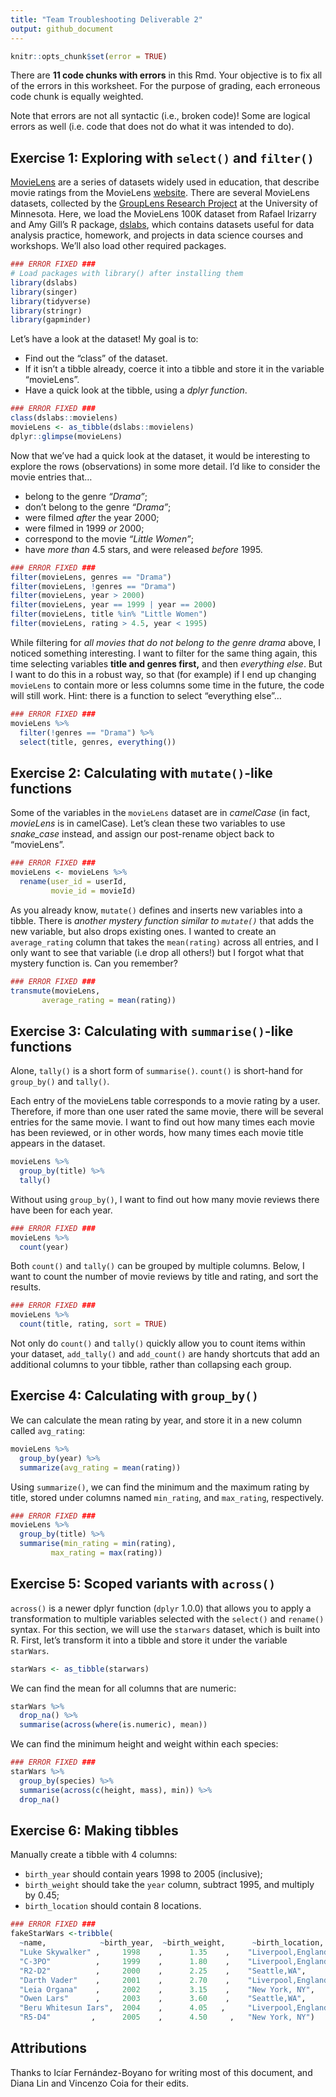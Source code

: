 ```yaml
---
title: "Team Troubleshooting Deliverable 2"
output: github_document
---
```


```r
knitr::opts_chunk$set(error = TRUE)
```


There are **11 code chunks with errors** in this Rmd. Your objective is to fix all of the errors in this worksheet. For the purpose of grading, each erroneous code chunk is equally weighted. 

Note that errors are not all syntactic (i.e., broken code)! Some are logical errors as well (i.e. code that does not do what it was intended to do). 

## Exercise 1: Exploring with `select()` and `filter()`

[MovieLens](https://dl.acm.org/doi/10.1145/2827872) are a series of datasets widely used in education, that describe movie ratings from the MovieLens [website](https://movielens.org/). There are several MovieLens datasets, collected by the [GroupLens Research Project](https://grouplens.org/datasets/movielens/) at the University of Minnesota. Here, we load the MovieLens 100K dataset from Rafael Irizarry and Amy Gill's R package, [dslabs](https://cran.r-project.org/web/packages/dslabs/dslabs.pdf), which contains datasets useful for data analysis practice, homework, and projects in data science courses and workshops. We'll also load other required packages.

```r
### ERROR FIXED ###
# Load packages with library() after installing them
library(dslabs)
library(singer)
library(tidyverse)
library(stringr)
library(gapminder)
```

Let's have a look at the dataset! My goal is to:

+ Find out the "class" of the dataset.
+ If it isn't a tibble already, coerce it into a tibble and store it in the variable "movieLens".
+ Have a quick look at the tibble, using a *dplyr function*.

```r
### ERROR FIXED ###
class(dslabs::movielens)
movieLens <- as_tibble(dslabs::movielens)
dplyr::glimpse(movieLens)
```

Now that we've had a quick look at the dataset, it would be interesting to explore the rows (observations) in some more detail. I'd like to consider the movie entries that...

+ belong to the genre *"Drama"*;
+ don't belong to the genre *"Drama"*;
+ were filmed *after* the year 2000;
+ were filmed in 1999 *or* 2000;
+ correspond to the movie *"Little Women"*;
+ have *more than* 4.5 stars, and were released *before* 1995.

```r
### ERROR FIXED ###
filter(movieLens, genres == "Drama")
filter(movieLens, !genres == "Drama")
filter(movieLens, year > 2000)
filter(movieLens, year == 1999 | year == 2000)
filter(movieLens, title %in% "Little Women")
filter(movieLens, rating > 4.5, year < 1995)
```

While filtering for *all movies that do not belong to the genre drama* above, I noticed something interesting. I want to filter for the same thing again, this time selecting variables **title and genres first,** and then *everything else*. But I want to do this in a robust way, so that (for example) if I end up changing `movieLens` to contain more or less columns some time in the future, the code will still work. Hint: there is a function to select "everything else"...

```r
### ERROR FIXED ###
movieLens %>%
  filter(!genres == "Drama") %>%
  select(title, genres, everything())
```


## Exercise 2: Calculating with `mutate()`-like functions

Some of the variables in the `movieLens` dataset are in *camelCase* (in fact, *movieLens* is in camelCase). Let's clean these two variables to use *snake_case* instead, and assign our post-rename object back to "movieLens".

```r
### ERROR FIXED ###
movieLens <- movieLens %>%
  rename(user_id = userId,
         movie_id = movieId)
```

As you already know, `mutate()` defines and inserts new variables into a tibble. There is *another mystery function similar to `mutate()`* that adds the new variable, but also drops existing ones. I wanted to create an `average_rating` column that takes the `mean(rating)` across all entries, and I only want to see that variable (i.e drop all others!) but I forgot what that mystery function is. Can you remember?

```r
### ERROR FIXED ### 
transmute(movieLens,
       average_rating = mean(rating))
```




## Exercise 3: Calculating with `summarise()`-like functions

Alone, `tally()` is a short form of `summarise()`. `count()` is short-hand for `group_by()` and `tally()`. 

Each entry of the movieLens table corresponds to a movie rating by a user. Therefore, if more than one user rated the same movie, there will be several entries for the same movie. I want to find out how many times each movie has been reviewed, or in other words, how many times each movie title appears in the dataset.

```r
movieLens %>%
  group_by(title) %>%
  tally()
```

Without using `group_by()`, I want to find out how many movie reviews there have been for each year.

```r
### ERROR FIXED ###
movieLens %>%
  count(year)
```

Both `count()` and `tally()` can be grouped by multiple columns. Below, I want to count the number of movie reviews by title and rating, and sort the results.

```r
### ERROR FIXED ###
movieLens %>%
  count(title, rating, sort = TRUE)
```

Not only do `count()` and `tally()` quickly allow you to count items within your dataset, `add_tally()` and `add_count()` are handy shortcuts that add an additional columns to your tibble, rather than collapsing each group. 

## Exercise 4: Calculating with `group_by()`

We can calculate the mean rating by year, and store it in a new column called `avg_rating`:

```r
movieLens %>%
  group_by(year) %>%
  summarize(avg_rating = mean(rating))
```

Using `summarize()`, we can find the minimum and the maximum rating by title, stored under columns named `min_rating`, and `max_rating`, respectively. 

```r
### ERROR FIXED ###
movieLens %>%
  group_by(title) %>%
  summarise(min_rating = min(rating), 
         max_rating = max(rating))
```

## Exercise 5: Scoped variants with `across()`

`across()` is a newer dplyr function (`dplyr` 1.0.0) that allows you to apply a transformation to multiple variables selected with the `select()` and `rename()` syntax. For this section, we will use the `starwars` dataset, which is built into R. First, let's transform it into a tibble and store it under the variable `starWars`.

```r
starWars <- as_tibble(starwars)
```

We can find the mean for all columns that are numeric:

```r
starWars %>%
  drop_na() %>%
  summarise(across(where(is.numeric), mean))
```

We can find the minimum height and weight within each species:

```r
### ERROR FIXED ###
starWars %>%
  group_by(species) %>%
  summarise(across(c(height, mass), min)) %>%
  drop_na()
```



## Exercise 6: Making tibbles

Manually create a tibble with 4 columns: 

- `birth_year` should contain years 1998 to 2005 (inclusive);
- `birth_weight` should take the `year` column, subtract 1995, and multiply by 0.45;
- `birth_location` should contain 8 locations.

```r
### ERROR FIXED ###
fakeStarWars <-tribble(  
  ~name,            ~birth_year,  ~birth_weight,      ~birth_location,
  "Luke Skywalker" ,     1998    ,      1.35    ,    "Liverpool,England",
  "C-3PO"          ,     1999    ,      1.80    ,    "Liverpool,England",
  "R2-D2"          ,     2000    ,      2.25    ,    "Seattle,WA",
  "Darth Vader"    ,     2001    ,      2.70    ,    "Liverpool,England",
  "Leia Organa"    ,     2002    ,      3.15    ,    "New York, NY",
  "Owen Lars"      ,     2003    ,      3.60    ,    "Seattle,WA",
  "Beru Whitesun Iars",  2004    ,      4.05   ,     "Liverpool,England",
  "R5-D4"         ,      2005    ,      4.50     ,   "New York, NY")
``` 


## Attributions

Thanks to Icíar Fernández-Boyano for writing most of this document, and Diana Lin and Vincenzo Coia for their edits.
   
